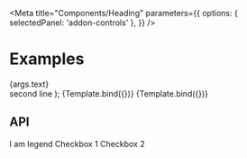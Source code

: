 
<Meta
  title="Components/Heading"
  parameters={{
    options: { selectedPanel: 'addon-controls' },
  }}
/>

# Examples

  <PharosHeading level={args.level} preset={args.preset}>
    {args.text}
    <br />
    second line
  </PharosHeading>
);

<Canvas withToolbar>
  <Story
    name="Base"
    argTypes={{
      text: { control: { type: 'text' }, defaultValue: 'Heading style' },
      level: {
        control: { type: 'range', min: 1, max: 6, step: 1 },
        defaultValue: 1,
      },
      preset: {
        defaultValue: '5',
        options: ['1', '2', '3', '4', '5', '6', '7', 'legend'],
        control: {
          type: 'radio',
        },
      },
    }}
  >
    {Template.bind({})}
  </Story>
</Canvas>

<Canvas withToolbar>
  <Story
    name="Bold"
    argTypes={{
      text: { control: { type: 'text' }, defaultValue: 'Heading style' },
      level: {
        control: { type: 'range', min: 1, max: 6, step: 1 },
        defaultValue: 1,
      },
      preset: {
        defaultValue: '5--bold',
        options: ['1--bold', '2--bold', '3--bold', '4--bold', '5--bold', '6--bold', '7--bold'],
        control: {
          type: 'radio',
        },
      },
    }}
  >
    {Template.bind({})}
  </Story>
</Canvas>

## API

<ArgsTable of={PharosHeading} />

<Canvas>
  <Story name="Legend">
    <PharosCheckboxGroup>
      <PharosHeading slot="legend" level={2} preset={'legend'}>
        I am legend
      </PharosHeading>
      <PharosCheckbox value="1">
        <span slot="label">Checkbox 1</span>
      </PharosCheckbox>
      <PharosCheckbox value="2">
        <span slot="label">Checkbox 2</span>
      </PharosCheckbox>
    </PharosCheckboxGroup>
  </Story>
</Canvas>
